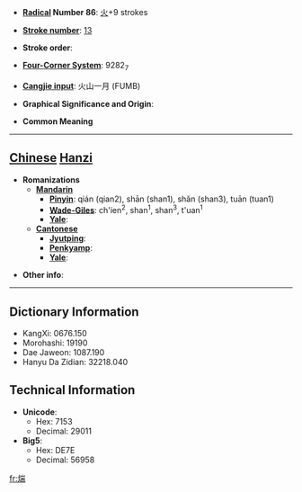 * '''[[Wiktionary:Chinese radical index| Radical]] Number 86''': [[Wiktionary:Chinese radical index 火|火]]+9 strokes

* '''[[Wiktionary:Chinese total strokes index|Stroke number]]''': [[Wiktionary:Chinese total strokes index 13|13]]

* '''Stroke order''': 

* '''[[Wiktionary:Chinese four corner index|Four-Corner System]]''': 9282<sub>7</sub>

* '''[[Wiktionary:Chinese Cangjie index|Cangjie input]]''': 火山一月 (FUMB)

* '''Graphical Significance and Origin''': 

* '''Common Meaning'''

----

== [[Chinese]] [[Hanzi]] ==

* '''Romanizations'''
** '''[[Mandarin]]'''
*** '''[[Pinyin]]''': qián (qian2), shān (shan1), shǎn (shan3), tuān (tuan1)
*** '''[[Wade-Giles]]''': ch'ien<sup>2</sup>, shan<sup>1</sup>, shan<sup>3</sup>, t'uan<sup>1</sup>
*** '''[[Yale]]''': 
** '''[[Cantonese]]'''
*** '''[[Jyutping]]''':
*** '''[[Penkyamp]]''': 
*** '''[[Yale]]''': 

* '''Other info''': 

----

== Dictionary Information ==

* KangXi: 0676.150
* Morohashi: 19190
* Dae Jaweon: 1087.190
* Hanyu Da Zidian: 32218.040

== Technical Information ==

* '''Unicode''':
** Hex: 7153
** Decimal: 29011
* '''Big5''':
** Hex: DE7E
** Decimal: 56958

[[fr:煓]]